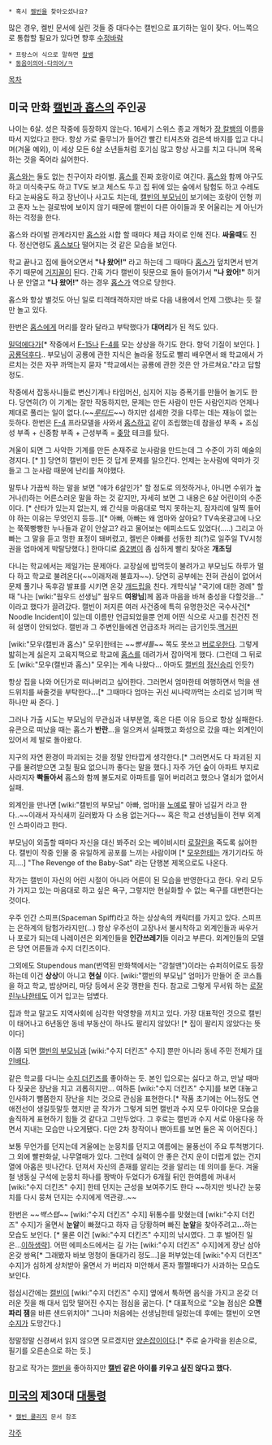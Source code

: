  * 혹시 [[켈빈]]을 찾아오셨나요?
많은 경우, 켈빈 문서에 실린 것들 중 대다수는 캘빈으로 표기하는 일이 잦다.
어느쪽으로 통합할 필요가 있다면 향후 [[수정바람]]
 * 프랑스어 식으로 말하면 [[칼뱅]]
 * [[동음이의어·다의어/ㅋ]]

[[목차]]
== 미국 만화 [[캘빈과 홉스]]의 주인공 ==
나이는 6살. 성은 작중에 등장하지 않는다. 16세기 스위스 종교 개혁가 [[장 칼뱅]]의 이름을 따서 지었다고 한다. 항상 가로 줄무늬가 들어간 빨간 티셔츠와 검은색 바지를 입고 다니며(겨울 예외), 이 세상 모든 6살 소년들처럼 호기심 많고 항상 사고를 치고 다니며 목욕하는 것을 죽어라 싫어한다.

[[홉스]]와는 둘도 없는 친구이자 라이벌. [[홉스]]를 진짜 호랑이로 여긴다. [[홉스]]와 함께 야구도 하고 미식축구도 하고 TV도 보고 체스도 두고 집 뒤에 있는 숲에서 탐험도 하고 수레도 타고 눈싸움도 하고 장난이나 사고도 치는데, [[캘빈의 부모님]]이 보기에는 호랑이 인형 끼고 혼자 노는 걸로밖에 보이지 않기 때문에 캘빈이 다른 아이들과 못 어울리는 게 아닌가 하는 걱정을 한다.

홉스와 라이벌 관계라지만 [[홉스]]와 시합 할 때마다 체급 차이로 인해 진다. '''싸울때'''도 진다. 정신연령도 [[홉스]]보다 떨어지는 것 같은 모습을 보인다. 

학교 끝나고 집에 들어오면서 '''"나 왔어!"''' 라고 하는데 그 때마다 [[홉스]]가 덮치면서 반겨주기 때문에 [[거지]]꼴이 된다. 간혹 가다 캘빈이 뒷문으로 돌아 들어가서 '''"나 왔어!"''' 하거나 문 안열고 '''"나 왔어!"''' 하는 경우 [[홉스]]가 역으로 당한다.

홉스와 항상 별것도 아닌 일로 티격태격하지만 바로 다음 내용에서 언제 그랬냐는 듯 잘만 놀고 있다. 

한번은 [[홉스]]에게 머리를 잘라 달라고 부탁했다가 '''대머리'''가 된 적도 있다.

[[밀덕]]에다가[* 작중에서 [[F-15]]나 [[F-4]]를 모는 상상을 하기도 한다. 항덕 기질이 보인다. ] [[공룡]][[덕후]]다.. 부모님이 공룡에 관한 지식은 놀라울 정도로 빨리 배우면서 왜 학교에서 가르치는 것은 자꾸 까먹는지 묻자 "학교에서는 공룡에 관한 것은 안 가르쳐요."라고 답할 정도.

작중에서 잡동사니들로 변신기계나 타임머신, 심지어 지능 증폭기를 만들어 놀기도 한다. 당연히(?) 이 기계는 잘만 작동하지만, 문제는 만든 사람이 만든 사람인지라 언제나 제대로 풀리는 일이 없다.(~~''[[루티드]]''~~) 하지만 섬세한 것을 다루는 데는 재능이 없는 듯하다. 한번은 [[F-4]] 프라모델을 사와서 [[홉스]]하고 같이 조립했는데 참을성 부족 + 조심성 부족 + 신중함 부족 + 근성부족 = [[좆망]] 테크를 탔다.

겨울이 되면 그 사악한 기계를 만든 손재주로 눈사람을 만드는데 그 수준이 가히 예술의 경지다. [* [http://asil.hosting.paran.com/snowmen1.html]] 당연히 캘빈이 만든 것 답게 문제를 일으킨다. 언제는 눈사람에 악마가 깃들고 그 눈사람 때문에 난리를 쳐야했다.

말투나 가끔씩 하는 말을 보면 "얘가 6살인가" 할 정도로 의젓하거나, 아니면 수위가 높거나(!)하는 어른스러운 말을 하는 것 같지만, 자세히 보면 그 내용은 6살 어린이의 수준이다. [* 산타가 있는지 없는지, 왜 간식을 마음대로 먹지 못하는지, 잠자리에 일찍 들어야 하는 이유는 무엇인지 등등..][* 아빠, 아빠는 왜 엄마와 살아요? TV속옷광고에 나오는 쭉쭉빵빵한 누나들과 같이 안살고? 라고 물어보는 에피소드도 있었다(.....) 그리고 아빠는 그 말을 듣고 멍한 표정이 돼버렸고, 켈빈은 아빠를 선동한 죄(?)로 일주일 TV시청권을 엄마에게 박탈당했다.] 한마디로 [[중2병]]이 좀 심하게 빨리 찾아온 '''개초딩'''

다니는 학교에서는 제일가는 문제아다. 교장실에 밥먹듯이 불려가고 부모님도 하루가 멀다 하고 학교로 불려온다(~~이래저래 불효자~~). 당연히 공부에는 전혀 관심이 없어서 문제 풀기나 독후감 발표를 시키면 온갖 [[개드립]]을 친다. 개학식날 "국기에 대한 경례" 할때 "나는 [wiki:"웜우드 선생님" 웜우드 '''여왕님''']께 몸과 마음을 바쳐 충성을 다할것을..." 이라고 했다가 끌려갔다. 캘빈이 저지른 여러 사건중에 특히 유명한것은 국수사건[* Noodle Incident]이 있는데 이름만 언급되었을뿐 언제 어떤 식으로 사고를 친건진 전혀 설명이 안되었다. 캘빈과 그 주변인들에겐 언급조차 꺼리는 금기인듯.[[맥거핀]]

[wiki:"모우(캘빈과 홉스)" 모우]한테는 ~~''빵셔틀''~~ 쪽도 못쓰고 [[버로우]]한다. 그렇게 밟히는게 싫은지 고육지책으로 학교에 [[홉스]]를 데려가서 잡아먹게 했다. (그런데 그 뒤로도 [wiki:"모우(캘빈과 홉스)" 모우]는 계속 나왔다... 아마도 [[캘빈]]의 [[정신승리]] 인듯?)

항상 집을 나와 어딘가로 떠나버리고 싶어한다. 그러면서 엄마한테 여행하면서 먹을 샌드위치를 싸줄것을 부탁한다'''...'''[* 그때마다 엄마는 귀신 씨나락까먹는 소리로 넘기며 딱 하나만 싸 준다. ] 

그러나 가출 시도는 부모님의 무관심과 내부분열, 혹은 다른 이유 등으로 항상 실패한다. 유콘으로 떠났을 때는 홉스가 '''반란'''...을 일으켜서 실패했고  화성으로 갔을 때는 외계인이 있어서 제 발로 돌아왔다. 

지구의 자연 환경이 파괴되는 것을 정말 안타깝게 생각한다.[* 그러면서도 다 파괴된 지구를 물려받으면 고칠 필요 없으니까 좋다는 말을 했다.] 자주 가던 숲이 아파트 부지로 사라지자 '''빡돌아서''' 홉스와 함께 불도저로 아파트를 밀어 버리려고 했으나 열쇠가 없어서 실패.

외계인을 만나면 [wiki:"캘빈의 부모님" 아빠, 엄마]을 [[노예]]로 팔아 넘길거 라고 한다..~~이래서 자식새끼 길러봤자 다 소용 없는거다~~ 혹은 학교 선생님들이 전부 외계인 스파이라고 한다.

부모님이 외출할 때마다 자신을 대신 봐주러 오는 베이비시터 [[로잘린]]을 죽도록  싫어한다. 캘빈이 작중 인물 중 유일하게 공포를 느끼는 사람이며 [* [[모우]]한테는 개기기라도 하지....] "The Revenge of the Baby-Sat" 라는 단행본 제목으로도 나온다. 

작가는 캘빈이 자신의 어린 시절이 아니라 어른이 된 모습을 반영한다고 한다. 우리 모두가 가지고 있는 마음대로 하고 싶은 욕구, 그렇지만 현실화할 수 없는 욕구를 대변한다는 것이다. 

우주 인간 스피프(Spaceman Spiff)라고 하는 상상속의 캐릭터를 가지고 있다. 스피프는 은하계의 탐험가라지만(...) 항상 우주선이 고장나서 불시착하고 외계인들과 싸우거나 포로가 되는데 나레이션은 외계인들을 '''인간쓰레기'''들 이라고 부른다. 외계인들의 모델은 당연 어른들과 수지 더킨즈이다.

그외에도 Stupendous man(번역된 만화책에서는 "강철맨")이라는 슈퍼히어로도 등장하는데 이건 '''상상'''이 아니고 '''현실''' 이다. [wiki:"캘빈의 부모님" 엄마]가 만들어 준 코스튬을 하고 학교, 밥상머리, 마당 등에서 온갖 깽판을 친다. 참고로 그렇게 무서워 하는 [[로잘린]]누나한테도 이거 입고는 덤볐다.

집과 학교 말고도 지역사회에 심각한 악영향을 끼치고 있다. 가장 대표적인 것으로 캘빈이 태어나고 6년동안 동네 부동산이 하나도 팔리지 않았다! [* 집이 팔리지 않았다는 뜻이다]

이쯤 되면 [[캘빈의 부모님]]과 [wiki:"수지 더킨즈" 수지] 뿐만 아니라 동네 주민 전체가 [[대인배]]다.                           

같은 학교를 다니는 [[수지 더킨즈]]를 좋아하는 듯. 본인 입으로는 싫다고 하고, 만날 때마다 짖궂은 장난을 치고 괴롭히지만... 여하튼 [wiki:"수지 더킨즈" 수지]를 보면 대놓고 인사하기 뻘쭘한지 장난을 치는 것으로 관심을 표현한다.[* 작품 초기에는 어느정도 연애전선이 생길듯말듯 했지만 곧 작가가 그렇게 되면 캘빈과 수지 모두 아이다운 모습을 솔직하게 표현하기 힘들 것 같다고 그만두었다. 그 후로는 캘빈과 수지 서로 아웅다웅 하면서 지내는 모습만 나오게됐다. 다만 2차 창작이나 팬아트를 보면 둘은 꼭 이어진다.]

보통 무언가를 던지는데 겨울에는 눈뭉치를 던지고 여름에는 물풍선이 주요 투척병기다. 그 외에 빨판화살, 나무열매가 있다. 그런데 실력이 안 좋은 건지 운이 더럽게 없는 건지 열에 아홉은 빗나간다. 던져서 자신의 존재를 알리는 것을 알리는 데 의미를 둔다. 겨울철 냉동실 구석에 눈뭉치 하나를 짱박아 두었다가 6개월 뒤인 한여름에 꺼내서 [wiki:"수지 더킨즈" 수지] 한테 던지는 근성을 보여주기도 한다 ~~하지만 빗나간 눈뭉치를 다시 뭉쳐 던지는 수지에게 역관광..~~

한번은 ~~''백스텝''~~ [wiki:"수지 더킨즈" 수지] 뒤통수를 맞혔는데 [wiki:"수지 더킨즈" 수지]가 울면서 '''눈알'''이 빠졌다고 하자 급 당황하며 빠진 '''눈알'''을 찾아주려고'''...'''하는 모습도 보인다. [* 물론 이건 [wiki:"수지 더킨즈" 수지]의 낚시였다. 그 후 벌어진 일은...[[이하생략]]]. 어떤 에피소드에서는 길 가는 [wiki:"수지 더킨즈" 수지]에게 장난 삼아 온갖 쌍욕[* 그래봤자 바보 멍청이 돌대가리 정도...]을 퍼부었는데 [wiki:"수지 더킨즈" 수지]가 심하게 상처받아 울면서 가 버리자 미안해서 혼자 쩔쩔매다가 사과하는 모습도 보인다.

점심시간에는 [[캘빈]]이 [wiki:"수지 더킨즈" 수지] 옆에서 툭하면 음식을 가지고 온갖 더러운 짓을 해 대서 입맛 떨어진 수지는 점심을 굶는다. [* 대표적으로 "오늘 점심은 '''으깬 파리 잼'''을 바른 샌드위치야" 그나마 처음에는 선생님한테 일렀는데 후에는 캘빈이 오면 [[수지]]가 도망간다.]

정말정말 신경써서 읽지 않으면 모르겠지만 [[양손잡이]]이다.[* 주로 숟가락을 왼손으로, 필기를 오른손으로 하는 듯.]

참고로 작가는 [[캘빈]]을 좋아하지만 '''[[캘빈]] 같은 아이를 키우고 싶진 않다고 했다.'''

== [[미국]]의 제30대 [[대통령]] ==
 * [[캘빈 쿨리지]] 문서 참조


[[각주]]
